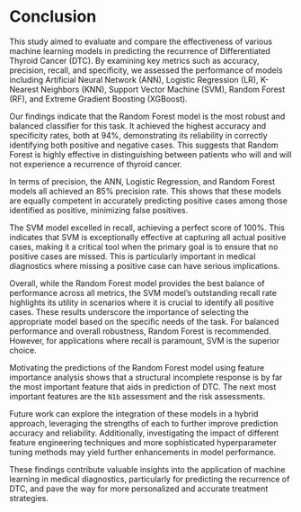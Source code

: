 # Conclusion

This study aimed to evaluate and compare the effectiveness of various machine learning models in predicting the recurrence of Differentiated Thyroid Cancer (DTC). By examining key metrics such as accuracy, precision, recall, and specificity, we assessed the performance of models including Artificial Neural Network (ANN), Logistic Regression (LR), K-Nearest Neighbors (KNN), Support Vector Machine (SVM), Random Forest (RF), and Extreme Gradient Boosting (XGBoost).

Our findings indicate that the Random Forest model is the most robust and balanced classifier for this task. It achieved the highest accuracy and specificity rates, both at $94\%$, demonstrating its reliability in correctly identifying both positive and negative cases. This suggests that Random Forest is highly effective in distinguishing between patients who will and will not experience a recurrence of thyroid cancer.

In terms of precision, the ANN, Logistic Regression, and Random Forest models all achieved an $85\%$ precision rate. This shows that these models are equally competent in accurately predicting positive cases among those identified as positive, minimizing false positives.

The SVM model excelled in recall, achieving a perfect score of $100\%$. This indicates that SVM is exceptionally effective at capturing all actual positive cases, making it a critical tool when the primary goal is to ensure that no positive cases are missed. This is particularly important in medical diagnostics where missing a positive case can have serious implications.

Overall, while the Random Forest model provides the best balance of performance across all metrics, the SVM model's outstanding recall rate highlights its utility in scenarios where it is crucial to identify all positive cases. These results underscore the importance of selecting the appropriate model based on the specific needs of the task. For balanced performance and overall robustness, Random Forest is recommended. However, for applications where recall is paramount, SVM is the superior choice.

Motivating the predictions of the Random Forest model using feature importance analysis shows that a structural incomplete response is by far the most important feature that aids in prediction of DTC. The next most important features are the `N1b` assessment and the risk assessments.

Future work can explore the integration of these models in a hybrid approach, leveraging the strengths of each to further improve prediction accuracy and reliability. Additionally, investigating the impact of different feature engineering techniques and more sophisticated hyperparameter tuning methods may yield further enhancements in model performance. 

These findings contribute valuable insights into the application of machine learning in medical diagnostics, particularly for predicting the recurrence of DTC, and pave the way for more personalized and accurate treatment strategies.